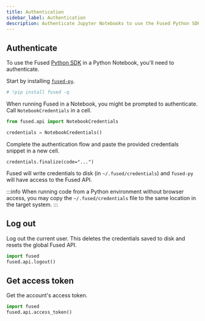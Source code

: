 ```yaml
---
title: Authentication
sidebar_label: Authentication
description: Authenticate Jupyter Notebooks to use the Fused Python SDK
---
```



## Authenticate
To use the Fused [Python SDK](/python-sdk/) in a Python Notebook, you'll need to authenticate.

Start by installing [`fused-py`](https://pypi.org/project/fused/).

```python showLineNumbers
# !pip install fused -q
```

When running Fused in a Notebook, you might be prompted to authenticate. Call `NotebookCredentials` in a cell.

```python showLineNumbers
from fused.api import NotebookCredentials

credentials = NotebookCredentials()
```

Complete the authentication flow and paste the provided credentials snippet in a new cell.

```
credentials.finalize(code="...")
```

Fused will write credentials to disk (in `~/.fused/credentials`) and `fused-py` will have access to the Fused API.

:::info
When running code from a Python environment without browser access, you may copy the `~/.fused/credentials` file to the same location in the target system.
:::


## Log out

Log out the current user. This deletes the credentials saved to disk and resets the global Fused API.

```python showLineNumbers
import fused
fused.api.logout()
```



## Get access token

Get the account's access token.

```python showLineNumbers
import fused
fused.api.access_token()
```
